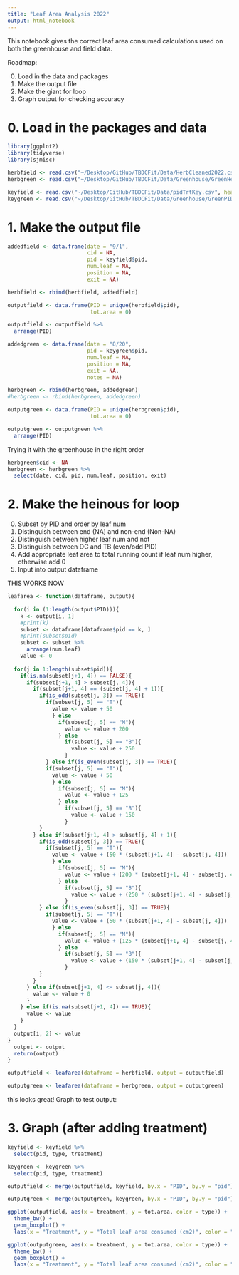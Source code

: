 ```yaml
---
title: "Leaf Area Analysis 2022"
output: html_notebook
---
```


This notebook gives the correct leaf area consumed calculations used on both the greenhouse and field data. 

Roadmap: 

0. Load in the data and packages
1. Make the output file 
2. Make the giant for loop
3. Graph output for checking accuracy


# 0. Load in the packages and data

```r
library(ggplot2)
library(tidyverse)
library(sjmisc)
```

```r
herbfield <- read.csv("~/Desktop/GitHub/TBDCFit/Data/HerbCleaned2022.csv", header = TRUE)
herbgreen <- read.csv("~/Desktop/GitHub/TBDCFit/Data/Greenhouse/GreenHerbAug4.csv", header = TRUE)

keyfield <- read.csv("~/Desktop/GitHub/TBDCFit/Data/pidTrtKey.csv", header = TRUE)
keygreen <- read.csv("~/Desktop/GitHub/TBDCFit/Data/Greenhouse/GreenPIDTrtKey.csv", header = TRUE)
```

# 1. Make the output file

```r
addedfield <- data.frame(date = "9/1", 
                         cid = NA,
                         pid = keyfield$pid, 
                         num.leaf = NA, 
                         position = NA, 
                         exit = NA)

herbfield <- rbind(herbfield, addedfield)

outputfield <- data.frame(PID = unique(herbfield$pid), 
                          tot.area = 0)

outputfield <- outputfield %>%
  arrange(PID)
```

```r
addedgreen <- data.frame(date = "8/20", 
                         pid = keygreen$pid, 
                         num.leaf = NA, 
                         position = NA, 
                         exit = NA, 
                         notes = NA)

herbgreen <- rbind(herbgreen, addedgreen)
#herbgreen <- rbind(herbgreen, addedgreen)

outputgreen <- data.frame(PID = unique(herbgreen$pid), 
                          tot.area = 0)

outputgreen <- outputgreen %>%
  arrange(PID)
```

Trying it with the greenhouse in the right order

```r
herbgreen$cid <- NA
herbgreen <- herbgreen %>%
  select(date, cid, pid, num.leaf, position, exit)
```


# 2. Make the heinous for loop

0. Subset by PID and order by leaf num
1. Distinguish between end (NA) and non-end (Non-NA)
2. Distinguish between higher leaf num and not 
3. Distinguish between DC and TB (even/odd PID)
4. Add appropriate leaf area to total running count if leaf num higher, otherwise add 0
5. Input into output dataframe


THIS WORKS NOW

```r
leafarea <- function(dataframe, output){
  
  for(i in (1:length(output$PID))){
    k <- output[i, 1]
    #print(k)
    subset <- dataframe[dataframe$pid == k, ]
    #print(subset$pid)
    subset <- subset %>%
      arrange(num.leaf)
    value <- 0
  
  for(j in 1:length(subset$pid)){
    if(is.na(subset[j+1, 4]) == FALSE){
      if(subset[j+1, 4] > subset[j, 4]){
        if(subset[j+1, 4] == (subset[j, 4] + 1)){
          if(is_odd(subset[j, 3]) == TRUE){
            if(subset[j, 5] == "T"){
              value <- value + 50
              } else 
                if(subset[j, 5] == "M"){
                  value <- value + 200
                } else
                  if(subset[j, 5] == "B"){
                    value <- value + 250
                  }
            } else if(is_even(subset[j, 3]) == TRUE){
            if(subset[j, 5] == "T"){
              value <- value + 50
              } else 
                if(subset[j, 5] == "M"){
                  value <- value + 125
                } else
                  if(subset[j, 5] == "B"){
                    value <- value + 150
                  }
          }
        } else if(subset[j+1, 4] > subset[j, 4] + 1){
          if(is_odd(subset[j, 3]) == TRUE){
            if(subset[j, 5] == "T"){
              value <- value + (50 * (subset[j+1, 4] - subset[j, 4]))
              } else 
                if(subset[j, 5] == "M"){
                  value <- value + (200 * (subset[j+1, 4] - subset[j, 4]))
                } else
                  if(subset[j, 5] == "B"){
                    value <- value + (250 * (subset[j+1, 4] - subset[j, 4]))
                  }
          } else if(is_even(subset[j, 3]) == TRUE){
            if(subset[j, 5] == "T"){
              value <- value + (50 * (subset[j+1, 4] - subset[j, 4]))
              } else 
                if(subset[j, 5] == "M"){
                  value <- value + (125 * (subset[j+1, 4] - subset[j, 4]))
                } else
                  if(subset[j, 5] == "B"){
                    value <- value + (150 * (subset[j+1, 4] - subset[j, 4]))
                  }
          }
        }
      } else if(subset[j+1, 4] <= subset[j, 4]){
        value <- value + 0
      }
    } else if(is.na(subset[j+1, 4]) == TRUE){
      value <- value
    }
  }
  output[i, 2] <- value
}
  output <- output
  return(output)
}
```


```r
outputfield <- leafarea(dataframe = herbfield, output = outputfield)
```


```r
outputgreen <- leafarea(dataframe = herbgreen, output = outputgreen)
```


this looks great! Graph to test output: 

# 3. Graph (after adding treatment)

```r
keyfield <- keyfield %>%
  select(pid, type, treatment)

keygreen <- keygreen %>%
  select(pid, type, treatment)
```

```r
outputfield <- merge(outputfield, keyfield, by.x = "PID", by.y = "pid")

outputgreen <- merge(outputgreen, keygreen, by.x = "PID", by.y = "pid")
```

```r
ggplot(outputfield, aes(x = treatment, y = tot.area, color = type)) + 
  theme_bw() + 
  geom_boxplot() + 
  labs(x = "Treatment", y = "Total leaf area consumed (cm2)", color = "Plant Type")
```



```r
ggplot(outputgreen, aes(x = treatment, y = tot.area, color = type)) + 
  theme_bw() + 
  geom_boxplot() + 
  labs(x = "Treatment", y = "Total leaf area consumed (cm2)", color = "Plant Type")
```


